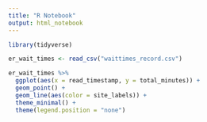 ```yaml
---
title: "R Notebook"
output: html_notebook
---
```

```r
library(tidyverse)
```

```r
er_wait_times <- read_csv("waittimes_record.csv")
```


```r
er_wait_times %>% 
  ggplot(aes(x = read_timestamp, y = total_minutes)) + 
  geom_point() +
  geom_line(aes(color = site_labels)) + 
  theme_minimal() +
  theme(legend.position = "none")
```

```r

```

